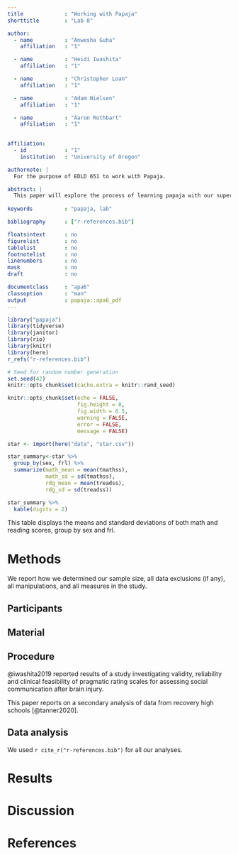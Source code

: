 ```yaml
---
title             : "Working with Papaja"
shorttitle        : "Lab 8"

author: 
  - name          : "Anwesha Guha"
    affiliation   : "1"

  - name          : "Heidi Iwashita"
    affiliation   : "1"

  - name          : "Christopher Loan"
    affiliation   : "1"

  - name          : "Adam Nielsen"
    affiliation   : "1"

  - name          : "Aaron Rothbart"
    affiliation   : "1"

            
affiliation:
  - id            : "1"
    institution   : "University of Oregon"

authornote: |
  For the purpose of EDLD 651 to work with Papaja.

abstract: |
  This paper will explore the process of learning papaja with our super awesome group.
  
keywords          : "papaja, lab"

bibliography      : ["r-references.bib"]

floatsintext      : no
figurelist        : no
tablelist         : no
footnotelist      : no
linenumbers       : no
mask              : no
draft             : no

documentclass     : "apa6"
classoption       : "man"
output            : papaja::apa6_pdf
---
```


```r
library("papaja")
library(tidyverse)
library(janitor)
library(rio)
library(knitr)
library(here)
r_refs("r-references.bib")
```

```r
# Seed for random number generation
set.seed(42)
knitr::opts_chunk$set(cache.extra = knitr::rand_seed)
```

```r
knitr::opts_chunk$set(echo = FALSE,
                      fig.height = 8,
                      fig.width = 6.5,
                      warning = FALSE,
                      error = FALSE,
                      message = FALSE)
```

```r
star <- import(here("data", "star.csv"))

star_summary<-star %>%
  group_by(sex, frl) %>% 
  summarize(math_mean = mean(tmathss),
            math_sd = sd(tmathss),
            rdg_mean = mean(treadss),
            rdg_sd = sd(treadss))

star_summary %>% 
  kable(digits = 2)

```

This table displays the means and standard deviations of both math and reading scores, group by sex and frl.


# Methods
We report how we determined our sample size, all data exclusions (if any), all manipulations, and all measures in the study. <!-- 21-word solution (Simmons, Nelson & Simonsohn, 2012; retrieved from http://ssrn.com/abstract=2160588) -->

## Participants

## Material

## Procedure

@iwashita2019 reported results of a study investigating validity, reliability and clinical feasibility of pragmatic rating scales for assessing social communication after brain injury. 

This paper reports on a secondary analysis of data from recovery high schools [@tanner2020].

## Data analysis
We used `r cite_r("r-references.bib")` for all our analyses.


# Results

# Discussion


\newpage

# References

\begingroup
\setlength{\parindent}{-0.5in}
\setlength{\leftskip}{0.5in}

<div id="refs" custom-style="Bibliography"></div>
\endgroup
